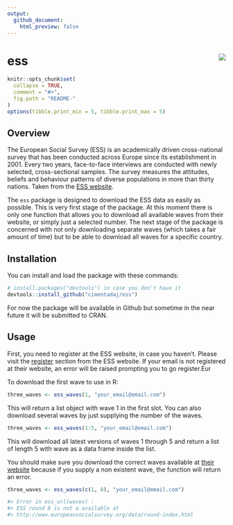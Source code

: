 ```yaml
---
output:
  github_document:
    html_preview: false
---
```

# ess <img src="man/figures/ess_logo.png" align="right" />
```r
knitr::opts_chunk$set(
  collapse = TRUE,
  comment = "#>",
  fig.path = "README-"
)
options(tibble.print_min = 5, tibble.print_max = 5)
```

## Overview

The European Social Survey (ESS) is an academically driven cross-national survey that has been conducted across Europe since its establishment in 2001. Every two years, face-to-face interviews are conducted with newly selected, cross-sectional samples. The survey measures the attitudes, beliefs and behaviour patterns of diverse populations in more than thirty nations. Taken from the [ESS website](http://www.europeansocialsurvey.org/about/).

The `ess` package is designed to download the ESS data as easily as possible. This is very first stage of the package. At this moment there is only one function that allows you to download all available waves from their website, or simply just a selected number. The next stage of the package is concerned with not only downloading separate waves (which takes a fair amount of time) but to be able to download all waves for a specific country.

## Installation

You can install and load the package with these commands:

```r
# install.packages("devtools") in case you don't have it
devtools::install_github("cimentadaj/ess")
```

For now the package will be available in Github but sometime in the near future it will be submitted to CRAN.

## Usage

First, you need to register at the ESS website, in case you haven't. Please visit the [register](http://www.europeansocialsurvey.org/user/new) section from the ESS website. If your email is not registered at their website, an error will be raised prompting you to go register.Eur

To download the first wave to use in R:

```r
three_waves <- ess_waves(1, "your_email@email.com")
```

This will return a list object with wave 1 in the first slot. You can also download several waves by just supplying the number of the waves.

```r
three_waves <- ess_waves(1:5, "your_email@email.com")
```

This will download all latest versions of waves 1 through 5 and return a list of length 5 with wave as a data frame inside the list. 

You should make sure you download the correct waves available at [their website](http://www.europeansocialsurvey.org/data/round-index.html) because if you supply a non existent wave, the function will return an error.

```r
three_waves <- ess_waves(c(1, 8), "your_email@email.com")

#> Error in ess_url(waves) :
#> ESS round 8 is not a available at
#> http://www.europeansocialsurvey.org/data/round-index.html
```


